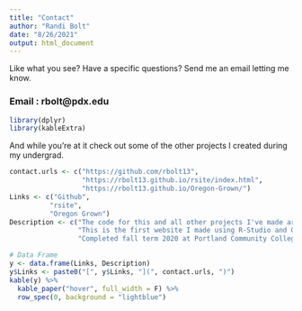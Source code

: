```yaml
---
title: "Contact"
author: "Randi Bolt"
date: "8/26/2021"
output: html_document
---
```

Like what you see? Have a specific questions? Send me an email letting me know.

### Email : rbolt@pdx.edu 

```r
library(dplyr)
library(kableExtra)
```

And while you're at it check out some of the other projects I created during my undergrad. 

```r
contact.urls <- c("https://github.com/rbolt13",
                  "https://rbolt13.github.io/rsite/index.html",
                  "https://rbolt13.github.io/Oregon-Grown/")
Links <- c("Github",
          "rsite",
          "Oregon Grown")
Description <- c("The code for this and all other projects I've made are on Github. It's the best way to see what projects I am currently working on.",
                 "This is the first website I made using R-Studio and Github. Here I posted projects from Statistics- 341 : Introduction to R, such as : Kobe Hot Hands, Gloabal Fuel Data, and COVID-19.",
                 "Completed fall term 2020 at Portland Community College, this project uses GIS and Arc Pro to investigate dispensary diversity in Oregon.")

# Data Frame
y <- data.frame(Links, Description)
y$Links <- paste0("[", y$Links, "](", contact.urls, ")")
kable(y) %>%
  kable_paper("hover", full_width = F) %>%
  row_spec(0, background = "lightblue")
```
